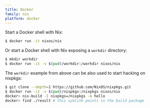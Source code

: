 ```yaml
---
title: Docker
family: nix
platform: docker
---
```


Start a Docker shell with Nix:

```bash
$ docker run -it nixos/nix
```

Or start a Docker shell with Nix exposing a `workdir` directory:

```bash
$ mkdir workdir
$ docker run -it -v $(pwd)/workdir:/workdir nixos/nix
```

The `workdir` example from above can be also used to start hacking on nixpkgs:

```bash
$ git clone --depth=1 https://github.com/NixOS/nixpkgs.git
$ docker run -it -v $(pwd)/nixpkgs:/nixpkgs nixos/nix
docker> nix-build -I nixpkgs=/nixpkgs -A hello
docker> find ./result # this symlink points to the build package
```

